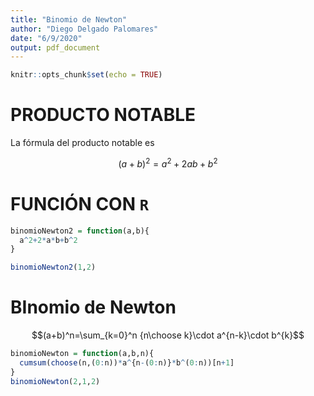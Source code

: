 ```yaml
---
title: "Binomio de Newton"
author: "Diego Delgado Palomares"
date: "6/9/2020"
output: pdf_document
---
```


```r
knitr::opts_chunk$set(echo = TRUE)
```

# PRODUCTO NOTABLE

La fórmula del producto notable es 

$$(a+b)^2=a^2+2ab+b^2$$

# FUNCIÓN CON `R`
```r
binomioNewton2 = function(a,b){
  a^2+2*a*b+b^2
}

binomioNewton2(1,2)
```

#  BInomio de Newton 
$$(a+b)^n=\sum_{k=0}^n {n\choose k}\cdot a^{n-k}\cdot b^{k}$$

```r
binomioNewton = function(a,b,n){
  cumsum(choose(n,(0:n))*a^{n-(0:n)}*b^(0:n))[n+1]
}
binomioNewton(2,1,2)
```

